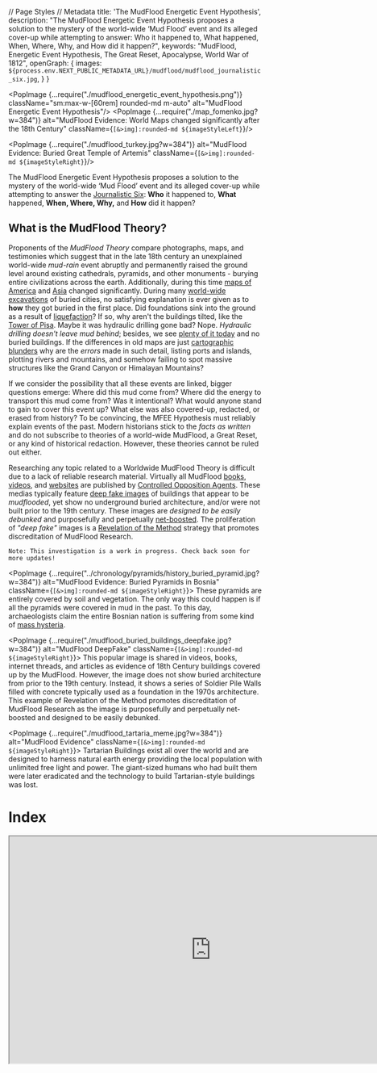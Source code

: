 // Page Styles
// Metadata
  title: 'The MudFlood Energetic Event Hypothesis',
  description: "The MudFlood Energetic Event Hypothesis proposes a solution to the mystery of the world-wide ‘Mud Flood’ event and its alleged cover-up while attempting to answer: Who it happened to, What happened, When, Where, Why, and How did it happen?",
  keywords: "MudFlood, Energetic Event Hypothesis, The Great Reset, Apocalypse, World War of 1812",
  openGraph: {
    images: `${process.env.NEXT_PUBLIC_METADATA_URL}/mudflood/mudflood_journalistic_six.jpg`,
  }
}


<PopImage {...require("./mudflood_energetic_event_hypothesis.png")}
          className="sm:max-w-[60rem] rounded-md m-auto"
          alt="MudFlood Energetic Event Hypothesis"/>
<PopImage {...require("./map_fomenko.jpg?w=384")}
          alt="MudFlood Evidence: World Maps changed significantly after the 18th Century"
          className={`[&>img]:rounded-md ${imageStyleLeft}`}/>

<PopImage {...require("./mudflood_turkey.jpg?w=384")}
          alt="MudFlood Evidence: Buried Great Temple of Artemis"
          className={`[&>img]:rounded-md ${imageStyleRight}`}/>

The MudFlood Energetic Event Hypothesis proposes a solution to the mystery of the world-wide ‘Mud Flood’ event and its
alleged cover-up while attempting to answer
the [Journalistic Six](https://www.sessionlab.com/methods/the-journalistic-six):
**Who** it happened to, **What** happened, **When, Where, Why,** and **How** did it happen?

## What is the MudFlood Theory?

Proponents of the *MudFlood Theory* compare photographs, maps, and testimonies which suggest that in the late 18th
century an unexplained world-wide *mud-rain* event abruptly and permanently raised the ground level around existing
cathedrals, pyramids, and other monuments - burying entire civilizations across the earth. Additionally, during this
time [maps of America](https://www.amazon.com/Issues-Maps-18th-century-History/dp/1549802968)
and [Asia](https://en.wikipedia.org/wiki/Tartary) changed significantly. During
many [world-wide excavations](https://www.sciencefocus.com/planet-earth/why-do-we-have-to-dig-so-deep-to-uncover-ancient-ruins/)
of buried cities, no satisfying explanation is ever given as to **how** they got buried in the first place.
Did foundations sink into the ground as a result of [liquefaction](https://www.scienceworld.ca/resource/liquefaction/)?
If
so, why aren't the buildings tilted, like the
[Tower of Pisa](https://www.history.com/news/why-does-the-leaning-tower-of-pisa-lean).
Maybe it was hydraulic drilling gone bad? Nope. *Hydraulic drilling doesn't leave mud behind*;
besides, we see [plenty of it today](https://www.cbsnews.com/news/colorado-floods-spur-fracking-concerns/)
and no buried buildings. If the differences in old maps are
just [cartographic blunders](https://www.swanngalleries.com/news/maps-and-atlases/2015/05/a-famous-cartographic-blunder-the-island-of-california/)
why are the *errors* made in such detail, listing ports and islands, plotting rivers and mountains, and somehow failing
to spot massive structures like the Grand Canyon or Himalayan Mountains?

If we consider the possibility that all these events are linked, bigger questions emerge:
Where did this mud come from? Where did the energy to transport this mud come from? Was it
intentional? What would anyone stand to gain to cover this event up? What else was also covered-up, redacted, or erased
from history? To be convincing, the MFEE Hypothesis must reliably explain events of the past. Modern historians stick to
the *facts as written* and do not subscribe to theories of a world-wide MudFlood, a Great Reset, or any kind of
historical redaction. However, these theories cannot be ruled out either.

Researching any topic related to a Worldwide MudFlood Theory is difficult due to a lack of reliable research material.
Virtually all MudFlood
[books](https://www.amazon.com/gp/product/B07RV48YMN/ref=ppx_yo_dt_b_search_asin_title?ie=UTF8&psc=1),
[videos](https://www.youtube.com/watch?v=1dYfT2ccNNQ),
and [websites](https://stolenhistory.net/threads/mud-flood-dirt-rain-and-the-story-of-the-buried-buildings.25/)
are published by [Controlled Opposition Agents](https://www.quora.com/What-is-a-controlled-opposition).
These medias typically feature [deep fake images](https://en.wikipedia.org/wiki/Deepfake) of buildings that appear to be
*mudflooded*, yet show no underground buried architecture, and/or were not built prior to the 19th century.
These images are *designed to be easily debunked* and purposefully and
perpetually [net-boosted](https://www.meetcortex.com/blog/instagram-changes-algorithm-for-2018). The proliferation of
*"deep fake"* images is a [Revelation of the Method](https://www.counterpunch.org/2022/04/29/revelation-of-the-method/)
strategy that promotes discreditation of MudFlood Research.

```
Note: This investigation is a work in progress. Check back soon for more updates!
```

<PopImage {...require("../chronology/pyramids/history_buried_pyramid.jpg?w=384")}
          alt="MudFlood Evidence: Buried Pyramids in Bosnia"
          className={`[&>img]:rounded-md ${imageStyleRight}`}>
  These pyramids are entirely covered by soil and vegetation. The only way this could happen is if all the pyramids
  were
  covered in mud in the past. To this day, archaeologists claim the entire Bosnian nation is suffering from some kind
  of [mass hysteria](https://en.wikipedia.org/wiki/Bosnian_pyramid_claims).
</PopImage>

<PopImage {...require("./mudflood_buried_buildings_deepfake.jpg?w=384")}
          alt="MudFlood DeepFake"
          className={`[&>img]:rounded-md ${imageStyleRight}`}>
  This popular image is shared in videos, books, internet threads, and articles as evidence of 18th Century buildings
  covered up by the MudFlood.
  However, the image does not show buried architecture from prior to the 19th century. Instead, it shows a series of
  Soldier Pile Walls filled with concrete typically used as a foundation in the 1970s architecture.
  This example of Revelation of the Method promotes discreditation of MudFlood Research as the image
  is purposefully and perpetually net-boosted and designed to be easily debunked.
</PopImage>

<PopImage {...require("./mudflood_tartaria_meme.jpg?w=384")}
          alt="MudFlood Evidence"
          className={`[&>img]:rounded-md ${imageStyleRight}`}>
  Tartarian Buildings exist all over the world and are designed to harness natural earth energy
  providing the local population with unlimited free light and power.
  The giant-sized humans who had built them were later eradicated and the technology to build Tartarian-style
  buildings
  was lost.
</PopImage>

<h1 className="no-index">Index</h1>
<DynamicIndex></DynamicIndex>

<iframe width="800" height="450" src="https://www.youtube.com/embed/1dYfT2ccNNQ"
        title="Exploring the MudFlood -- Autodidactic"
        allow="accelerometer; autoplay; clipboard-write; encrypted-media; gyroscope; picture-in-picture; web-share"
        allowFullScreen
        className="m-auto max-w-full clear-both"/>

## Updates to the MFEE Hypothesis

After a re-reading of Fomenko's New Chronology, I have started revising the MFEE Hypothesis with the following updates:

The MudFlood Energetic Event was triggered as a result of the need to defeat the
[Pugachev Rebellion](https://en.wikipedia.org/wiki/Yemelyan_Pugachev) in 1774 (and not Napoleon).
Therefore, the MudFlood event began in the 18th century, not the 19th. The primary trigger
for the Rebellion itself was the attempts by the Romanov-controlled state to disenfranchise Cossacks, serfs,
and tribal communities via heavy taxation, forced labor, and restrictions on their way of life.
In reality, this may have been the final war between the 'Royal' Christian giants who descended directly from Christ
and the smaller humans representing 'Apostolic' Christianity (ruled by the Romanov dynasty).

## Hypothesis

<PopImage {...require("./blood_rain2.jpg?w=384")} alt="MudFlood Evidence: Bloodrain Paintings"
          className={`[&>img]:rounded-md ${imageStyleLeft}`}/>

The collection of memories known as the “MudFlood” may have come from a series of catastrophic events that occurred
after the Pugachev Rebellion of 1774 when strategic positions on the Earth were targeted by
large-scale [Directed Energy Weapons](https://en.wikipedia.org/wiki/Laser_weapon)
built by humans inhabiting the planet Mars. This assault
targeted [Pugachev's Army](https://blogs.bu.edu/guidedhistory/files/2012/09/Pugachevs-Rebellion.pdf)
as well as remaining locations still loyal to the memory of the [Rus-Tartarian Empire](https://chronologia.org/en/how_it_was/08.html).
This attack resulted in a significant genocide of life on Earth
and allowed the humans on Mars to identify 'chosen people' who they would 'deliver' to various 'promised lands'
essentially repopulating Earth cities, redacting all Earth history, religion, science, and language, and impose a
system of control on the survivors that lasts to this day.

By discerning the complete scope of possibilities of a [redacted](https://en.wikipedia.org/wiki/Phantom_time_hypothesis)
human historical record - by identifying biases inscribed by those who would benefit from bias, then a singular,
eclectic world history should emerge, *linking events by causality*, telling us where we all came from and how things
may have led up to the disturbing MudFlood Event.

<PopImage {...require("./mudflood_buried_buildings7.jpg?w=384")} alt="MudFlood Evidence: Buried City Architecture"
          className={`[&>img]:rounded-md ${imageStyleRight}`}/>

## Dependent Proofs & Concepts

A typical [Conspiracy Theory](https://en.wikipedia.org/wiki/Conspiracy_theory), *a.k.a. A Canceling Hypothesis*, will
posit the _lack_ of proof supporting a theory as a conspiracy in itself. The MudFlood Energetic Event Hypothesis is not
a Conspiracy Theory, as it relies on well known and verifiable proofs, even if such evidence is considered “debunked” by
the *popular* science establishment who remains unwilling or unable to investigate these topics deductively to this day.

We start off this investigation with a simple Question: Why would somebody purposefully redact history? The answer is:
**The ability to redact the past gives people in the present control of the future.** Those who deprive us of the
lessons of our past, can force us to repeat our mistakes - War, Famine, and Genocide - benefiting from a predictable
outcome that leaves them in charge when the dust settles.

Deductive logic demands the consideration of all possibilities, and _any_ phenomena may have multiple possible
explanations. For example, a dendritic path carved by water can appear identical to one cut instantly by electricity in
the lab. A petrification of a tree or animal that appears to have occurred over millions or billions of years can also
be [reproduced instantaneously in a lab](https://www.electricuniverse.info/electrical-scarring/) by a focused high
amplitude electric discharge. Citing
the [consensus explanation](https://en.wikipedia.org/wiki/Scientific_consensus#Politicization_of_science) does not
“debunk” the alternate one.

Here are a list of **verifiable concepts** this hypothesis relies on:

### The Phantom Time Hypothesis

<PopImage {...require("./../chronology/fomenko_new_chronology.jpg?w=384")} alt="Phantom Time Hypothesis" width={450}
          height={300}
          className={`[&>img]:rounded-md ${imageStyleLeft}`}/>

by Heribert Illig was published in 1991 and asserted that the Anno Domini dating system was fabricated by Jesuits
retroactively adding in a ‘phantom’ millennium of a thousand years to the timeline starting in the special year of
*AD1053*. Numerous authors such as Immanuel Velikovsky and [Anatoly Fomenko](https://chronologia.org/en) have
academically challenged the chronology of Scaligarian history. Both Catholics like St Jerome and Protestants like Joseph
Scaliger are accused of opportunistically reappropriating actual African, Asian, and American history into a false
European history sometime within the last 500 years.

[Read Fomenko's *New Chronology*](https://chronologia.org/en/how_it_was/index.html)

The Rus-Horde Tartarian empire headquartered in the Kremlin, instead became the _Roman_ empire in Rome, Italy. The New
Testament was heavily redacted and translated from Cyrillic to Latin. In the 19th century, mass publication of holy
texts forced the Latin alphabet into indigenous languages worldwide. Eventually _Romance_ historians made the case that
Latin was the root of all language. The redaction of indigenous culture, science, history, medicine, and art into Latin
was remembered as The Renaissance. The memories world cataclysms became superstitious myths and religious prophecies.
The planet gods were forgotten, replaced by a new media-driven focus on Humanism, or as it’s known today, Communism.

But our shared human history is so spectacular that it’s not easy to invent a fake history to match. As the saying
goes _“You can’t make this stuff up”_. The 1995 movie The Usual Suspects demonstrates this concept - when covering up a
crime, the criminal will change the date of the events, the locations, even the names of the characters leaving the
causality of events intact. The worst crimes of history were pushed into deep antiquity or blamed on something else -
like a natural occurrence, or _terrorism_.

<PopImage {...require("./../cosmology/electric_universe/electric_universe.jpg?w=384")} alt="Electric Universe Theory"
          className={`[&>img]:rounded-md ${imageStyleRight}`}/>

### The Electric Universe Theory

suggests that plasma physics played a central role in the creation of our solar system (and all solar systems!),
illustrated by primordial electric-scarring seen across the surface of our Moon and Mars. The same types of
negative [electric-scarring]( https://www.youtube.com/watch?v=tRV1e5_tB6Y) also appears in a few locations on Earth,
like the Grand Canyon in Arizona, and may have been rendered not so long ago -
during the 18th century MudFlood Energetic Event.
The Electric Universe Theory also provides a scientific foundation for the Hollow Earth, the Young Earth, as well as the
Expanding Earth Models and effectively retires Meteor Impact/Crater Theories like the Alvarez hypothesis, Ancient
Dinosaur Fossils, and Uniformitarian Theory at large. Nevertheless, our children are still exposed to one-sided
scientific propaganda depicting a dead, chaotic, and meaningless universe - where virtually nothing is possible.

EU Theory is also the founding explanation for [Saturnian Cosmology](https://www.plasmacosmology.net/myth.html),
an alternative to those of Uniformitarian (NASA) and Creationist models of the Universe. In Saturnian Cosmology
the planets in our solar system were the Gods of old polytheistic religions. They loomed closely in the Earth’s sky,
clashed with each other, and wrought devastating cataclysms in primordial times resulting in the _encrypted_ mythical
narrative we know today.

[More about Electric Universe Theory](/cosmology/electric_universe)

### Human Activity on Mars

<PopImage {...require("./../mars/mars_life.jpg?w=384")} alt="Life on Mars"
          className={`[&>img]:rounded-md ${imageStyleLeft}`}/>

Martians have been described for centuries by religious authors such as Jesuit Athanasius Kircher who testified to
having visited each planet (even [inside the Sun!](https://www.youtube.com/watch?v=8RbXIMZmVv8)),
and [Creationist Emanuel Swedenborg](https://books.google.com/books?id=0wxOAQAAMAAJ&printsec=frontcover&source=gbs_ge_summary_r&cad=0#v=onepage&q&f=false)
inventor of [Uniformitarianism](https://www.britannica.com/science/uniformitarianism) (a century before
Hutton) and Nebular Accretion Theory in 1734 both still taught as fact in _secular_ schools today. The famous book
Gulliver's Travels by Jonathan Swift, categorized as fiction, described details of
the [Martian moons](https://www.daviddarling.info/encyclopedia/S/Swift.html) in 1727 a hundred
and fifty years before they were first discovered by Asaph Hall in 1877. Intelligent activity has been observed in
detail by early astronomers like Sir William Herschel who believed all our planets (including our Sun) were inhabited,
Giovanni Schiaparelli who saw man-made water channels on Mars, and of course Percival Lowell who in 1895 mapped out the
channels using a precision observatory he built in Flagstaff. At that same time, John Jacob Astor IV, 16 years before he
faked his own death on the Titanic, published testimony where he visited each planet, and yet again, traveled inside our
Sun.

<PopImage {...require("./../mars/mars_life2.jpg?w=384")} alt="Life on Mars"
          className={`[&>img]:rounded-md ${imageStyleRight}`}/>

If these narratives are considered redacted from their original versions and posited as fiction, the possibility emerges
of planet Mars as home to a break-away human civilization which has influenced Earthly affairs during the entirety of
our shared history. Earth and Mars share thousands of years of recorded history, and during that time it is unlikely
that our inner-solar system affairs were exploited by any visiting lifeforms from other solar systems. The Saturnian
Golden Age was described as a time of high technology and advanced primordial life, so _any visiting aliens_ wouldn’t
have stood out back then.

<PopImage {...require("./../mars/predictive_programming_marvin.jpg?w=384")} alt="Predictive Programming: Mars Media"
          className={`[&>img]:rounded-md ${imageStyleLeft}`}/>


Even today, Martians may look considerably different from you and me, - maybe cold-blooded, having green, scaly, or even
mutated skin - but they are still _humans_, our brothers and sisters. Their different appearances from us on Earth are a
result of having survived the colder, harsher conditions within Mars and on its surface throughout antiquity. An
overabundance of ores like iron, platinum, titanium, palladium, and chromium gave the Martians an early technological
start. However, their lack of agrarian and prolific resources drove them to seek subjugation of humans on Earth in order
to extract those resources. This subjugation was achieved through the suppression and controlled release of religion and
technology throughout history. Advanced communication, Free Energy, antigravity, and advanced weaponry were invented on
Mars centuries before they appeared on Earth.

[More about life on Mars](/mars)

### World Map Changes between 18th to 19th Centuries

The 1774 Tartarian Rebellion was cataclysmic and devastating (Fomenko uses the word 'wreckage') because Pugachev
could not be defeated without destroying all of remaining strongholds loyal to the memory of the Russian Horde as well.
All the Hordian cities of Siberia, Africa, Zealandia, the Middle East, and the Americas were targeted, melted down, and ultimately buried. To locate where these cities used to be, one needs only to pull up a map of 'Gold mines around the world'.

Before the rebellion, the Siberian Tartarian Kingdom still stood, along with now-mythical locations
(Israel, Mecca, Shangri-La, etc.).
During the rebellion, Siberia became the wasteland we know today, with all cities melted or buried, and only
the Romanov-controlled Moscow remained of the once great Empire.


<PopImage {...require("./map_california_island.jpg?w=384")}
          alt="MudFlood Evidence: California as an Island, and No Grand Canyon!"
          className={`[&>img]:rounded-md ${imageStyleLeft}`}/>

There are quite a few world maps dated before the 19th century which differ significantly from later maps.
For example, in North America the state of California appeared as an island larger than the United Kingdom.
There is no sign of the Grand Canyon, or the 1400-mile Colorado River. In old maps of Hindustan,
the tributaries of the Ganges are significantly different, and there is no sign of the
1500-mile Himalayan Mountain range. Russia released maps from their historical archives of a vast Tartarian empire
in Siberia in 2014, in response to a coup in Ukraine. In maps of Tartaria, again
there’s no Himalayan mountains, Tibetan Plateau, or Great Wall of China. The land was inhabited, decorated with a
majestic balance of water, trees, and natural boundaries - nothing like the uninhabitable wasteland we know today as
Siberia.

#### Holy-wood

If negative lightning scarring caused the creation of the Grand Canyon, it follows that the same negative energy would
behave differently around an island like California than it would in a plane like the mid-west. It is possible that the
during the MFEE the island of California became fused to the mainland of America. If this is what happened, then we
can also guess at the inspiration for the name 'Hollywood'. It might just be that the famous Red Wood forest was the
only forest of its kind (large trees) to survive the MFEE while all other forests were wiped out and in many cases
petrified. The island had redirected the secondary energy around it's bulk and back out into space, protecting the
'holy' forest.

### Giants Roamed the Earth

<PopImage {...require("./../genocide/giants_faeries/giants_news.jpg?w=384")} alt="Giants roamed the earth"
          className={`[&>img]:rounded-md ${imageStyleRight}`}/>

In America, Europe, Africa, and Asia, the expurgation of our large-scale human brethren is today known as the
Smithsonian Cover Up. How did the giants die? Why did the giants die?
The [giant mounds](http://www.wisconsinmounds.com/DestroyedMounds.html) found all over America may not be
burial mounds as commonly thought, but instead may be the result of the MudFlood Energetic Event. During this event, the
giants were wiped out by catastrophic electric discharges from the ground and atmosphere. The giants were too large and
there was nowhere to hide. As they were struck down, their bones became instantaneously fossilized, and then buried
forming the 'burial' mounds as well as 'dinosaur' fossil sites.
Often fossil were found in "graveyards" or mass mortality sites where a large number of petrified bones have been found,
often clustered together, suggesting a catastrophic event that wiped out many individuals at once.
Petrification by electricity has been demonstrated in a laboratory by the Safire project. Dinosaur fossils
therefore may not be millions of years old, but misidentified giant fossils created recently in the MudFlood Apocalypse.

<PopImage {...require("./../genocide/giants_faeries/genocide_giants9.jpg?w=384")} alt="Genocide of the Giants"
          className={`[&>img]:rounded-md ${imageStyleLeft}`}/>

To the Deep State, giants of Earth represented one of the few remaining unconquered races, and an existential threat.
Therefore, the wiping out of the giants was not an accident. The Smithsonian project began in 1846, systematically
destroying burial mounds across America, eliminating the evidence of the last civilization. What giant bones could not
be covered up were recategorized by the Natural History Museum as ancient *dinosaur* fossils. As a result of this cover
up, Historians have concluded that native Americans were of average human height and live in tents and caves on Stone
Age technology. They further insist that the many incredible Tartarian structures were built not by Americans but by
Europeans in the early 19th century, who then abruptly lost the technology to build these structures entirely. A more
convincing explanation is that picturesque Tartarian structures were all built by giant humans.
Why else would so many of them have giant entrance doors?

[Read about the Smithsonian Cover-up](https://www.elliottbaybook.com/book/9781591431718)


#### The 'Red-Skin' Native American Survivors of the MudFlood

The only direct survivors of the Mudflood that stuck around afterward were the 'Red-Skin' Native Americans.
These were the direct relatives of the Lamanites (human giants) who were killed in the MFEE. The heat of the event
turned their skin red. Shortly after, they were hunted to near extinction. Those who capitulated were relocated to asia
across the Bering Strait (Trail of tears). After the relocation, the Bering Strait was destroyed by the same
cannon(s) that destroyed Siberia and America.

### The Deep State

<PopImage {...require("./../chronology/redacted.jpg?w=384")} alt="History was Redacted"
          className={`[&>img]:rounded-md ${imageStyleRight}`}/>

*Whom then are the beneficiaries of global conspiracy?*
Often in
a [controlled-opposition](https://markcrispinmiller.com/2020/12/what-is-controlled-opposition-read-this-then-look-around/)
environment, you'll find amateur conspiracy theorists railing against a particular race, religion, or creed.
You'll see conspirator accusations thrown at 'The British', 'The Jews', non-human ETs, dimensional demons, or even 'The
Devil' himself. It's important to understand the **Deep State** is loyal to no race, religion, or creed, but rather only
to their *family*.

<PopImage {...require("./../chronology/saturn/cosmic_mountain.jpg?w=384")} alt="Saturnian Cosmology: Cosmic Mountain"
          className={`[&>img]:rounded-md ${imageStyleLeft}`}/>

Atlantis represents the first human empire still remembered today. In Saturnian Cosmology, it was located on the highest
place in the collinear configuration where one could set foot - the North Pole of Planet Mars. Atlantis was the center
of all knowledge in its time. When the collinear configuration (also known as the Tower of Babel) came apart, the Golden
Age ended violently. A new dark age of cataclysm would begin lasting thousands of years. The Atlanteans took the fall
hard, and in their desperation to maintain their proto-empire they hid knowledge and technology from the species,
burying themselves into the highest levels of human bureaucracy, and establishing a totalitarian world order we today
call the Deep State.

In time, the Deep State re-established its empire on Earth by convincing the survivors of the Dark Age that the
[Saturnian](https://www.plasmacosmology.net/myth.html) creator of Earth was unhappy and was actively punishing its
creation. The priests ordered metal idols crafted of each of the Planet Gods. They had the idols placed inside pyramids
built across the equatorial regions of the globe, and using quantum telepathy, made these idols speak back to the
people. What the slaves didn't know was that the idols were not actually deities or planets speaking to them, but humans
inside other Pyramids on Earth and on Mars. Using this ploy, they indoctrinated more servants into Monotheism,
luring them with the promise of food, safety, and civilization.

[More: "Remembering the End of the World"](https://www.youtube.com/watch?v=t3SlCNDrSPQ)

#### The Pyramidal Empire

<PopImage {...require("./../chronology/pyramids/pyramids_around_the_world.jpg?w=640")} alt="Atlantis"
          className="sm:max-w-[60rem] rounded-md m-auto"/>
<PopImage {...require("./../chronology/saturn/cathoderal.jpg?w=384")} alt="Saturnian Cosmology: Cathoderal"
          className={`[&>img]:rounded-md ${imageStyleLeft}`}/>

This Pyramidal Empire was remembered as Ancient First Rome in the Nile Valley and in the Old Testament as the Egyptian,
Babylonian and Persian Empires. It existed for over a thousand years and eventually fell apart when a change in Earth’s
orbit shifted the equatorial climate of the region, creating the first deserts, eliminating the function of the Pyramids
and rendering them uninhabitable.

As a result, the upper class elite fled to central Europe, taking their slave religion with them, and established a
“Second Rome” in Istanbul, Turkey. Many black Egyptian slaves stayed behind to preserve the structures of the dissolved
Pyramidal Empire and maintain the Egyptian religion honoring the death of mythical creator god
Osiris.

[More: The Second Rome or the Romaic Tsar-Grad Empire](https://chronologia.org/en/how_it_was/02.html)

<PopImage {...require("./../mars/wotw/wotw_redaction_humans.jpg?w=384")} alt="Redacted Media: The War of the Worlds"
          className={`[&>img]:rounded-md ${imageStyleRight}`}/>

#### Breakaway Civilization on Mars playing God on Earth

At the same time, humans who inhabit Mars became a break-away civilization, unable to travel to or communicate with the
Earth, and cut off from Earth resources. Becoming even more desperate, the Martians reinvented Atlantean technology to
survive and eventually drew plans to reestablish their empire on Earth. The invisible influence of the Deep State on
Mars and elsewhere would become mistaken as the will of a fictional invisible creator of the universe going by the name
Yahwey, ELOHIM “Creator, Mighty and Strong”, EL SHADDAI “God Almighty,”, ADONAI “My Lord”, or simply Ha-Shem (“The
Name”). This allowed the Deep State to communicate the will of God through cathedrals, telepaths, prophecy, visions, and
even special artifacts. Using its simulated God, the Deep State ordered humanity to commit endless religious warfare
against itself, dividing civilizations, and always benefiting from the conquest.

<PopImage {...require("./../conspiracy/vatican_suppressed_documents.jpg?w=384")} alt="Life on Mars"
          className={`[&>img]:rounded-md ${imageStyleLeft}`}/>

According to Fomenko’s New Chronology, the starting date for modern civilization, Year Zero, was shifted forward in time
to the special year of 1053 AD by the Roman Catholic Church. Originally, Year Zero marked the end of Earth’s formation
events and the beginning of modern civilization, stable calendars, travel, and communication. Today, the same Catholic
Church hoards these ancient artifacts of our shared history in
a [53-mile tunnel](https://www.history.com/news/step-into-the-vaticans-secret-archives) underneath Vatican City. Many
ancient sites are still buried from the MudFlood. Only in the last 30 years have enough new artifacts been found and
made available to the public allowing us to complete the story that was hidden.

#### Canonization of the Holy Texts

With the final destruction of all the physical locations of existing world religions, each religion was 'canonized'
into the final form we know today. The latin word 'Canon' means both 'authority' and a large gun.
This likely means that the authority to canonize the books of the Bible was achieved by the firing of cannons in battle.

### No Supernatural Influence

<PopImage {...require("./../controlled_opposition/flat_earth/flat_earth_controlled_opposition2.jpg?w=384")}
          alt="Controlled Opposition: Flat Earth"
          className={`[&>img]:rounded-md ${imageStyleRight}`}/>

We should only subscribe to scientific concepts that can be demonstrated *logically*, in a laboratory, or otherwise.
Real science is reproducible, reliable, and verifiable. For example, Saturnian Cosmology relies on the theoretical
foundation of the Electric Universe to correlate religious myths with interplanetary cataclysms seen in proximity
to the Earth by humanity. Mythical archetypes like the Thunderbolt of the Gods were then reproduced by the SAFIRE
project [in a laboratory](https://safireproject.com/project/genesis.html).

The word **God** comes from the word *good*, and **Devil** comes from the word *evil* - defined as the opposite of
anything good. Both good and evil are observed in nature and need no further influence. This hypothesis proposes that
the invisible ‘supreme being’ known as God is actually a human construct invented by the Deep State in ancient times,
and it benefited that same Deep State to keep up the divine charade this whole time. We are ruling out the influence of
invisible Gods, devils, bug-like / or otherwise repulsive-looking aliens, a Galactic Federation, Simulation Theory,
5th Dimension, Mandela effect, magic, prophecy, and time-travel.

[Flat Earth: Controlled Opposition or Psyop](https://flatearth.ws/controlled-opposition)

### Predictive Programming

<PopImage {...require("./../mars/predictive_programming_marvin.jpg?w=384")}
          alt="Predictive Programming in TV, Movies, Books, and Video Games"
          className={`[&>img]:rounded-md ${imageStyleLeft}`}/>
<PopImage {...require("./../conspiracy/revelation_of_method.jpg?w=384")}
          alt="Predictive Programming: Revelation of the Method"
          className={`[&>img]:rounded-md ${imageStyleRight}`}/>

The MFEE Hypothesis relies on the concept of *Predictive Programming* as a primer for navigating truth in the age of
disinformation. This theory (sometimes
called [Revelation of Method](https://exsplanet.blogspot.com/2009/12/revelation-of-method-predictive.html)) suggests
that Deep State agents deliberately leave hints of future events in popular fiction such as books, tv, movies, video
games, and news outlets. This is accomplished by the centralization of media, illustrated by Hollywood’s domination of
the world movie industry, and by categorizing something real as fiction, or something that isn’t real, as fact. The goal
of this method is to align public opinion with long term plans of the Deep State. Would-be dissenters of these plans
then tend to identify themselves early, allowing time for their opinions to be studied and an _official_
counter-narrative cultivated. This eventually leads to the public fighting each other and failing to find the real
culprit of their woes. [Michael A. Hoffman II](https://en.wikipedia.org/wiki/Michael_A._Hoffman_II) states:

> "The purpose behind the 'Revelation of the Method' is the implied consent of the populace. If no resistance is raised
> when they reveal the truth, the cryptocracy is free to continue to follow the satanic precept. 'DO WHAT THOU WILT IS
> THE WHOLE OF THE LAW.' In other words, when the cryptocracy reveals their evil manipulations and the MAJORITY of the
> people don't care, its checkmate."

### Causality

In journalism, students are taught to
answer [six key questions](https://www.sessionlab.com/methods/the-journalistic-six)
to allow the reader to approach a topic from various angles. Who, What, Where, When, How, and Why. Instead of
systematically dismissing mountains of testimony from our ancestors, as historians tend to do, lets **consider it** and
allow the hi-story to tell itself. We owe it to our *ancestors and our descendents both* to find the answers to these
questions.

<PopImage {...require("./mudflood_journalistic_six.jpg?w=640")}
          alt="MudFlood Energy Event Journalistic Six: Who What Where When How, and Why?"
          className="sm:max-w-[60rem] rounded-md m-auto"/>

## What is the MFEE?

<PopImage {...require("./mudflood_buried_buildings.jpg?w=384")} alt="MudFlood Evidence: Buried & Shifted Statues"
          className={`[&>img]:rounded-md ${imageStyleLeft}`}/>

The *MudFlood Energetic Event Hypothesis* proposes that the unexplained MudFlood memories collected from around the
world starting in the early 19th century were caused by a single energetic calamity. This planet-scale energy coursed
across
the Earth’s surface, tearing it up and tossing matter miles into the air resulting in the destruction and re-shaping of
land masses and the covering up of cities across the planet with mud. Entire mountain ranges were pulled out of the
ground in dendritic patterns by positive electric discharge while negative discharge tore canyons out of the earth -
identical to the lightning scarring seen across the surface of Mars.

<PopImage {...require("./mudflood_burried_statues.jpg?w=384")} alt="MudFlood Evidence: Buried & Shifted Statues"
          className={`[&>img]:rounded-md ${imageStyleRight}`}/>

The emptied buildings of the “reset areas”, recently cleared of life, were then repopulated by orphan trains forming the
first cargo cults. Train tracks were promptly built across America, Europe, and Asia supplying humans and cargo.
Similarly, the first insane asylums were constructed across the world - everywhere the tracks led - with the purpose of
containing the memory of the Great Reset. Excavations of this buried world continued throughout the 19th and 20th
centuries, but instead of revealing the discoveries - they were surreptitiously kept secret, redacted, and even
out-right lied about. Of all the popular conspiracy theories that exist around the internet, the Mud Flood Energetic
Event stands out, opening eyes and blowing minds, and yet no hypothesis has been presented to explain _how_ it happened.

Deductively, such an event would have required a substantial release of energy to move trillions of tons of debris many
thousands of miles. We have to look for the source, because without the energy - there’s no MudFlood. For example, St.
Helens in 1980 erupted releasing 24 megatons of thermal energy resulting in 3 million cubic meters of volcanic mudflows
known as “lahars” being transported over 27 km. So,

## How did the MFEE Happen?

<PopImage {...require("./predictive_programming_simpsons_space_laser.jpg?w=384")}
          alt="Predictive Programming: Interplanetary Space Laser in The Simpsons"
          className={`[&>img]:rounded-md ${imageStyleRight}`}/>

The Mud Flood Energetic Event was caused by an interplanetary assault upon the Earth by humans who inhabit the planet
Mars. The method used to achieve this event was the construction of large-scale Directed Energy Weapons (DEW) on Mars
fired at Earth during opposition (a planetary alignment). These precision instruments of war devastating sovereign
kingdoms and airships, wiping out entire continents and islands. Locations that were not pre-selected for destruction
instead experienced heavy MudRains composed of the debris from the targeted regions.

As the DEWs heated the Earth’s surface, the energy built up within the Hollow Earth and eventually expelled back
through the surface as a *secondary* negative discharge. This second discharge flowed out of the earth at points of
the least resistance creating the volcanic regions known as the Ring of Fire,
arcing across America and Asia carving out canyons and melting rock.
This secondary discharge may have been unintentional as it added
a significant volume of material to the MudFlood Event that covered Eastern America and Western Europe.
It also left behind clues too big to be covered up.

### Trigger: Annihilation of the Giant Humans

The MudFlood Energetic Event was triggered as a result of the need to defeat the
[Pugachev Rebellion](https://en.wikipedia.org/wiki/Yemelyan_Pugachev) in 1774.
The cause for the Rebellion itself was the attempts by the Romanov-controlled state to
disenfranchise Cossacks, serfs,
and tribal communities.

Pugachev was a giant human, as were much of his army.
He was also Peter the 3rd - Descendant of Christ and actual heir to the Russian throne.
He was not an imposter as the Romanov historians say.
For this reason, he was leading a rebellion of both giants and smaller-sized humans
against the authority of the Romanovs who had seized control of the empire during the bloody Oprichnina.
He was, as the giants always were, the biggest threat to the Church and it's doctrine.
This was the 3rd major war between humans and giants.
The first was the Crusade of the early 12th century (See [chronology](/chronology)).
The 2nd was the battle of Kulikovo (1380) where the giants of the Horde succumbed to the 'Marathon' cannon technology
of the smaller humans. In this battle, 'Royal' christianity was defeated by Apostolic Christianity that we know today
(Canonization). However, in Pugachev's time, giants had their own cannons and were masters of 'guerrilla' warfare.
His rebellion was seen as a threat to all the military religious orders of the world, who were just as likely to
join Pugachev as to fight against him.

This rebellion forced the Deep State’s hand, requiring a correction of the most extreme nature -
a cataclysmic reset of life on Earth.
The Deep State chose not to reveal itself or its technology in this event, knowing the survivors would defer to
the church’s conclusion - that the defeat of Pugachev was a divine intervention by an angry creator god.
Giants were already hunted and eliminated throughout Europe by the Church, thus this one event
eliminated the *remaining* human giants of the world in a single blow.
If any survived, they got the message and left our plane permanently to reside in unknown regions (i.e. Hollow Earth).

<PopImage {...require("./../chronology/tartaria/tartarian_structures.jpg?w=384")} alt="MudFlood Evidence: Tartaria"
          className={`[&>img]:rounded-md ${imageStyleLeft}`}/>

## Where was the MFEE?

The primary target for this event was the splintered Rus-Horde Empire which the West referred to as the
Great Tartary. The primary goal of this maximal damage campaign was to eliminate all temporal resistance to the Deep
State’s plans and prevent a human empire from ever reorganizing on Earth again. The secondary goal
of the Deep State was to preserve the churches and mosques of the Rus-Horde Empire,
stealing its history, redacting its indigenous Hoardian languages into
Latin Root, splintering its religious icons, and rebranding itself as the “Holy” Roman Empire.

<PopImage {...require("./secondary_negative_discharge.jpg?w=384")}
          alt="MudFlood Evidence: Secondary Negative Discharge"
          className={`[&>img]:rounded-md ${imageStyleRight}`}/>

The Rus-Horde Empire broke up in 1775 as a result of the defeat of Siberian war chief Pugachev by Russian General
Alexander Suvorov in the Cossack Rebellion. Up until that point, Tartarian vassal states spanned every continent. Now
these states would fall under the influence of the new Latin Empire. Those who resisted the church edict were eliminated
and their descendants enslaved. The mythical Kingdoms of the Pacific Islands were systematically annihilated -
electrically machined into lifeless atolls. Fortresses as far north as Scotland were annihilated leaving behind melted
ruins. The giants of western America and eastern Eurasia were eradicated leaving behind hundreds of thousands of
[burial mounds](http://www.wisconsinmounds.com/DestroyedMounds.html). Land masses like Zelandia, Lemuria, and the Bering
Land Bridge were procedurally carved out using a negative
discharge leaving submerged continents. Mesas, never before seen on Earth, formed across Western America, North Africa,
and the Middle East. Mountains melted in Australia. Alchemic electrical scarring left painted rainbow canyons in China
and Tibet. Many Tartarian cathedrals like in St Petersburg and Salt Lake City harnessed the electric onslaught and
survived.

<PopImage {...require("./grand_canyon_criscross_lightning_scar.jpg?w=384")}
          alt="MudFlood Evidence: Grand Canyon CrisCross Scarring"
          className={`[&>img]:rounded-md ${imageStyleLeft}`}/>

The American west coasts were hit by an uncontrollable secondary negative electric discharge that arced across the
continent leaving behind a snaking electric scar over a thousand miles long - forming the Colorado River. In the dry
desert region the discharge became so large in amplitude that it tore into the Earth creating the Grand Canyon and the
Great Basin. Such dendritic scarring and incredible red rock formations like this are found nowhere else on Earth; yet
are seen across the surface of Mars - a planet which experienced intense negative electric discharge in the distant
past. Andrew Hall describes how electric discharges sculpted the american SouthWest:


> “... the land was zapped, carved and seared by electrical storms that could have happened last year, so fresh looked
> the marks of evidence.”_

<figure className={`${imageStyleRight} sm:max-w-md`}>
  <video title="MudFlood Evidence: Secondary Negative Discharge"
         poster="https://paradigm-threat.s3.amazonaws.com/video/thumb/Andrew+Hall+Recent+Scarring.png"
         controls
         className="m-auto w-[448px] h-[252px]"
  >
    <source src="https://paradigm-threat.s3.amazonaws.com/video/Andrew+Hall+Recent+Scarring.mp4" type="video/mp4"/>
  </video>
  <figcaption>
    MudFlood Evidence: Secondary Negative Discharge
  </figcaption>
</figure>

As the wreckage from these land masses filled the earth’s atmosphere and moved further away from the targeted zones,
this debris cooled and fell to Earth as “Mud”. Western Europe and Eastern America were hit by Mudfloods. Online today,
one can find many pictures of Tartarian buildings in America, Europe where the earth level has risen significantly above
the first floor with no explanation given. Also, one can find various paintings of an event where reddish mud known as
“BloodRain” fell from the sky.

#### The Secondary Discharge backfired on Mars

It appears that whoever fired the DEWs at Earth either did not fully understand the risk, or did not care.
The direction of the energy through the body of the Earth would be ultimately determined by variations in
Earth Density.
Either way, in a desperate bid to defeat Pugachev, the cannons may have been fired **too rapidly** resulting in a
Secondary Discharge as the energy passed through the Earth at the target point, and exited the Earth from a secondary
point elsewhere. Mars was in opposition at the time, and thus the energy fired at the Earth would largely return to
Mars and cause further damage. Such an event is implied in the dialog of the Martian intro in the WotW PC game:

If we study the similarities between science fiction narratives, specifically related to interplanetary war
like Enders Game, Battlefield Earth, StarWars, Stargate, Scientology, War of the Worlds etc.,
we might find a repeating story: a planet attacks another planet, but suffers a catastrophic *blow-back* as a
result.

> [Elder 1]: The Age of disillusionment and decay is Over.
I have never before witnessed a mass telepathic execution, but today, the remnants of our society have
displayed their disheartenment and desperation.
They have judged the senior elder to be ineffectual and have terminated his appointment in the harshest manner;
The Gravity of our situation is Extreme.
> [Elder 2]: Mars is incapable of sustaining life, our efforts to maintain the biosphere are exhausted.
The water tables and temperature decrease annually, As does our population.
> [Elder 3]: The only consequential course of action is the conquest and occupation of Earth - our young sunward neighbor.

This predictive programming suggests that life on Mars has not reached exhaustion due to being *very ancient*, but
rather as a result of their planetary ecosystem taking a massive hit during the MFEE. Clearly the majority of
Martians did not agree with nor benefit from this attack on Earth;asdhs in every version of the story the instigator
of the war (Ender, Terl, Palpatine, Goa'uld System Lord, Xenu, Senior Elder etc.) was deposed exiled and/or executed.

## When was the MFEE?

Most MudFlood researchers will place the event between the late 18th and early 19th century when we find an abundance
of photos of “reset cities” cleared of life, and Tartarian buildings and other monuments buried stories into the ground.

In the 16th-17th century, the rebellious Reformation of Western Europe began to detach itself
(and it's military religious orders)
from the Tartarian Empire. Spain issued the [*Requerimiento of 1513*](https://en.wikipedia.org/wiki/Spanish_Requirement_of_1513)
(most likely this date was pushed back around 150 years) outlining another plan for world domination
(see [Rex Bellator 1291](https://es-m-wikipedia-org.translate.goog/wiki/Rex_Bellator?_x_tr_sl=auto&_x_tr_tl=en&_x_tr_hl=en-US))
and offering the indigenous people of former Tartarian lands a choice -
slavery and annihilation - threatening their families with subjection to the “yoke and obedience of the Church and of
their Highness's”. The natives were not threatened by this yet, and tolerated the emergence of Catholics and Protestant
colonists on their land up until the middle of the 18th century, when they finally put up a massive rebellion
led by Pugachev.

The trigger for the rebellion was efforts by the Reformist (Catholic/Protestant) Church to impose taxation and usury
upon American lands leading up to the Townshend Acts of 1767 and the Boston Tea Party of 1773 when Mohawk (giants)
tossed 342 chests of tea into the harbor in protest. The Reformation Historians then redacted the memory of the
Tea Party eliminating the influence of natives by claiming that instead
'colonists disguised themselves as Native Americans'.

## Why did the MFEE happen?

In 1774, Pugachev's rebellion reached a peak, and claiming to be Peter III and a direct descendant of Christ,
Pugachev was in a position to claim rulership of the *entire Tartarian Empire* and overthrow the foreign House of
Romanov that had ruled the empire since the Oprichnina. Had this happened, Pugachev would have been in a position to
smash the Western European Reformation/Renaissance that threatened the Tartarian empire for so long.
Had he accomplished that, the Russian Tartarian Empire could have returned to its former glory with a vengeance
re-conquering the entire world, and imposing upon it a Second Inquisition that would have erased the
Reformation/Renaissance and Monotheism, and along with them, slavery, usury, and everything else in Pandora's Box.

The Protestant Reformation that was planning to erase the Russian empire was sponsored largely by Humans on Mars over
the course of human history - with Martian agents appearing as angels in cathodic telepathic visions.
These same influences on Mars would not suffer seeing all their plans and efforts over hundreds of years destroyed
as a result of the Rebellion and took a desperate measures to reverse Pugachev's accomplishments
and preserve the Renaissance - they built and fired one or more massive DEW cannons built on Mars targeting each city
liberated by Pugachev. By the end of the war in 1775, all of Siberia, the once great Tartarian Kingdom, remained a
wasteland, with all of it's mythical locations melted and/or buried.


## Who caused the MFEE?

<PopImage {...require("./1557_lycosthenes_rain_of_stones_meteorite.jpg?w=384")} alt="MudFlood Evidence: A deadly rain of stones. Woodcut with
early handcolouring from Conrad Lycosthenes' (Chronicle of Prodigies and Omens) - 'Prodigiorum ac Ostentorum Chronicon'
Published Hendricus Petri, Basel, allegedly 1557. This image appears to show a shower of meteorites - Lycosthenes notes
they are **stones** and not hail."
          className={`[&>img]:rounded-md ${imageStyleRight}`}/>

The only entity capable of causing such destruction was the advanced human civilization living on Mars
which had broken away after the Golden Age. Until the war of 1773, Human Martians had used cathodal
churches and telepathy to play God on Earth, perform espionage, and speak to religious leaders through
'visions of angels'. Through simple tricks,
they managed to consolidate nearly all religious military orders of the Earth via treaties like Rex Bellator.
The only demographic they could not consolidate were the human giants, partially because they were difficult
to defeat in battle, and partially because they historically rejected Monotheism.

The entity known as the Deep State is as old as humanity itself and is located in all the secret places of the Earth, as
well as places we were told Humans cannot live, like on planet Mars. In their desperation to stop Pugachev, they
employed use of large-scale DEWs on Mars that would become the instrument that reversed the victories of the rebellion,
annihilating his army along with the infrastructure of the Russian Hordian Empire and its allies. Starting in 1774,
the Mars DEWs eliminated all threats to the Deep State on Earth and set the stage for a reset of history. By doing it
this way, the Deep State covered up its own involvement while striking the fear of God into the survivors who had
little choice but to accept the Church’s conclusion -
that Pugachev’s defeat was Divine Retribution by God for insubordination.

<PopImage {...require("./1844_blood_rain.jpg?w=384")} alt="MudFlood Evidence: Buried Cities"
          className={`[&>img]:rounded-md ${imageStyleLeft}`}/>

During the 40+ years of the MudFlood Event, much of the Earth became an unlivable desert. Many ecosystems in
places like the Middle East, North Africa, Australia etc. never recovered and remain deserts. If the Deep State was the
cause of the MudFlood, then they were in a unique position to become the saviors of humanity as life on earth began
to die at increasing rates. Playing God, the Deep State chose a new set of Israelites to survive the apocalypse.
These “chosen” humans were kept alive via cargo (or “mana”) from a mysterious supplier that
posed itself as the Creator God of the Universe. Eventually, this same God offers the Israelites a slave contract known
as *The Mosaic Covenant* or *“10 Commandments”* and promises if they live by the contract, that they will be delivered
to a 'promised' land. So, after surviving the **40+ years wandering the MudFlooded Earth desert**, agents of the
Deep State deliver each Israelite group to the relative ‘Promised Land’, as promised!
Those Israelites who disobeyed God’s command quickly perished, either denied cargo and starved,
or were slaughtered by their peers in an attempt to appease *God’s wrath*.
Events of the Mudflood were then further redacted into the ‘Old Testament’, merged with ancient stories, and mass
printed in the 19th century.

<PopImage {...require("./blood_rain_priest_1888.jpg?w=384")} alt="MudFlood Event: BloodRain & Priest"
          className={`[&>img]:rounded-md ${imageStyleRight}`}>
  A Jesuit Priest takes advantage of the frightened and confused population as the MudRain pours:
  `“God is punishing you”`
</PopImage>

### 1776: The Greatest Reset

With the defeat of Pugachev came another **Great Reset** and a return of Monotheistic Deep
State ruler-ship enshrined in the [Declaration of Independence 1776](https://www.archives.gov/founding-docs/declaration-transcript).

> ...the inhabitants of our frontiers, the merciless Indian Savages, whose known rule of warfare,
> is an undistinguished destruction of all ages, sexes and conditions

By painting the native Americans as enemies of the state, the founders of the United States of America would unleash
upon the 'new world' everything the natives fought and died to prevent -
Slavery and debt prisons,
Usury and taxes,
Secret Societies,
Bloodline Aristocracies,
Forced mass worship and labor.
[Pledges of Allegiance](https://www.ushistory.org/documents/pledge.htm),
[False Flag Terrorism](https://en.wikipedia.org/wiki/Reign_of_Terror),
Endless Wars,
Genocide & Population control,
Planned obsolescence, famine, & scarcity.

This document never mentioned the Tartarian Empire, much of which had already been physically destroyed.
All ties to the old empire were inherited and redacted by agents of the western European Reformation (i.e. Renaissance).
The memory of the once great world empire that stood for stability, peace, and abundance for centuries
was erased. All subjects of this former empire became 'savage indians' targeted for elimination by European colonists.
A new form of slavery involving chains and whips, rarely seen before on Earth,
became [prevalent](https://en.wikipedia.org/wiki/Flagellation#United_States).
Pandora's Box was opened once again.

<PopImage {...require("./YorkRetreat.jpg?w=384")} alt="MudFlood Evidence: *The York Retreat* Insane Asylum"
          className={`[&>img]:rounded-md ${imageStyleLeft}`}/>

### Fact becomes Fiction

The Deep State knew that if they exposed their technology to reverse the achievements of the Pugachev Rebellion,
it would be only a matter of time until their clandestine ruler-ship would be exposed and then lost completely.
To reassert control of the religions of Earth, while continuing to hide their existence, they needed everyone to be
convinced that Pugachev and his allies were 'wicked' and eventually defeated by God.

The Deep State would continue covering up its tracks by re-classifying all threatening literature as
*“Fantasy” or “Science Fiction”*. All references to advanced technology or life on Mars would become suppressed - unless
it was categorized as fiction. Those who resisted the Reset disappeared into new or converted insane asylums across the
planet. In North America, former libraries and churches were refashioned into large-scale asylums were
abd maintained in Baltimore, New Orleans, Madison N.J.,
and New York - and run by the government with a heavy church involvement. Sometimes the asylums were built and maintained
directly by the regional church, like the York Retreat run by Quakers. Under the guise of mental health, patients who
remembered the pre-MudFlood world were sequestered, tortured, left to rot to death in small cells. Patients were
referred to as [*lunatics*](https://en.wikipedia.org/wiki/Lunatic).


## Timeline

[See Timeline Reconstruction](/chronology)

## After the MF

> Note: This section only contains scratch notes and is still being worked on

1. Cargo cults
2. [https://www.youtube.com/watch?v=5-B53mX4PL8](https://www.youtube.com/watch?v=5-B53mX4PL8)
3. [https://youtu.be/_FSS4ZQZM5M?t=385](https://youtu.be/_FSS4ZQZM5M?t=385)
4. Scorched / Uninhabitable Terrain
5. India and China (Tibetan Peninsula)
"The Himalayas at the edge of the northern border of India form a circular arc some 1,600 miles long (2500 km), which has all the looks of the edge of a compression shock area." https://saturniancosmology.org/dryas.php
6. Siberia
7. Cities built on fault lines, near volcanoes, and in tsunami zones.
8. Venice
9. [Salt Lake](https://www.sltrib.com/news/environment/2021/11/22/great-salt-lake-is)
10. Current world map
11. Science “Fiction”
12. Miniature DEWs [https://www.cnn.com/2021/04/29/politics/us-investigating-mysterious-directed-energy-attack-white-house/index.html](https://www.cnn.com/2021/04/29/politics/us-investigating-mysterious-directed-energy-attack-white-house/index.html)
[https://www.rt.com/usa/522642-senate-intelligence-havana-syndrome-attacks/](https://www.rt.com/usa/522642-senate-intelligence-havana-syndrome-attacks/)

## Inductive Proof of a world-wide MudFlood Event

## Windows Buried and converted to doors

1. Doors and Windows that lead nowhere
2. [https://youtu.be/DP0qV2DN3mo?t=292](https://youtu.be/DP0qV2DN3mo?t=292)
3. Very high mud flows in kansas city [https://youtu.be/N-c7vfg48sY?t=1090](https://youtu.be/N-c7vfg48sY?t=1090)
4. Very buried spire cathedral in Salt lake City
5. [Brick Buildings](https://www.youtube.com/watch?v=JV5g4jHf3OY)
before [Factories](https://www.youtube.com/watch?v=Uss5n0v-AOw)
6. Only roofs being repaired in photos [https://youtu.be/N-c7vfg48sY?t=1829](https://youtu.be/N-c7vfg48sY?t=1829)
7. White House and US Capitol do not appear to have a mud layer
8. Bosnian Pyramids (and some cathedrals) are still covered in soil and vegetation.

## Reset buildings have same architecture between Europe, Asia, and America

1. [https://youtu.be/N-c7vfg48sY?t=1900](https://youtu.be/N-c7vfg48sY?t=1900)

## Inductive Proof of interplanetary DEW

## Testimony of apocalyptic comet

1. [December 16, 1811, Caracas, Venezuela was also destroyed](https://archaeologica.org/forum/viewtopic.php?t=3796).
Find accounts of the many disasters associated with the close passing of a comet at “Travels to the equinoctial
regions of America”, chapter 14, by Alexander Von Humboldt, as this was more than seismic activity throughout the
central United States but was a global catastrophe.

## Cultural testimony

1. Book of Mormon \
Salt Lake City Temple survived the MudFlood covered very
high [https://www.youtube.com/watch?v=eViJmOFjxN8](https://www.youtube.com/watch?v=eViJmOFjxN8) \
Electric scarring stretches from Grand Canyon to Salt Lake City but the Temple survived centering on Lake Powell
2. Navajo testimony - Some Navajo traditionalists argue Shiprock is the work of the ‘Star People.’
3. The Nakba & Palestine
4. Europeans didn’t reach Palestine until Napoleon 1799
5. Old Maps of Jerusalem in Istanbul
6. Wrong orientation. Wrong seas.
7. Palestine unsuitable for holy city. Was a small village of cuds
8. David vs Goliath story
9. Modern biblical narrative invented under Louis XVI
10. Tsar’s Testimony (not a divine intervention)
11. Suppressed Pirates of the Pacific
12. https://listverse.com/2015/09/05/10-brave-and-bloodthirsty-pirates-of-the-pacific/

## Return of Slavery

1. [The MAAFA](http://nationaljuneteenth.com/Maafa.html) is a Kiswahili term for "terrible occurrence" or "great
disaster". It refers to the Black Holocaust when millions of Africans died allegedly during the journey of captivity
from the west coast of Africa to the shores of America. This memory may instead be the world war of 1812 and the
subsequent return of slavery afterward. French Race Census became illegal starting FR of 1789. Revolution concepts
like universal suffrage, abolition of slavery, and citizenship promoted Afro-French immigration. Thomas-Alexandre
Dumas became France’s first black general in 1793.  \
Between 1807 and 1860, the Royal Navy's ‘suppression’ Squadron seized thousands of free ships of the Atlantic and
Pacific oceans and sold them (slavery was banned) to the Portuguese-run TransAtlantic Slave Trade. During this time,
the British navy relocated 150,000 Africans from the French empire to the British colony of Sierra Leone to work in
Sugar Plantations.
2. Michael Mann, basing his figures on those provided by Justin McCarthy, states that between 1821 and 1922, a large
number of Muslims were expelled from Southeast Europe as Bulgaria, Greece and Serbia declared independence. Mann
describes these events as "murderous ethnic cleansing on a stupendous scale not previously seen in Europe".

## Negative Lightning scar

<PopImage {...require("./melted_rocks_utah.jpg?w=384")} alt="MudFlood Evidence: Melted Rocks in Utah
are said to have been caused by millions of years of erosion  
but may instead have been **actually melted** by electric discharge strikes
during the MudFlood Energy Event
"
          className={`[&>img]:rounded-md ${imageStyleRight}`}/>

1. Not Intentional
2. Secondary reaction caused by [Lorentz Force](https://en.wikipedia.org/wiki/Lorentz_force)
3. Circular - Negative, Snaking - Positive
4. [Shape of laser ](https://youtu.be/tRV1e5_tB6Y?list=PLwOAYhBuU3UfvhvcT1lZA6KbSdh0K2EpH&t=4237)
5. Grand canyon
6. No-fly zone
7. No history prior to
1776 [https://en.wikipedia.org/wiki/History_of_the_Grand_Canyon_area#Spanish](https://en.wikipedia.org/wiki/History_of_the_Grand_Canyon_area#Spanish)
8. Not appearing on old maps i.e. 1688
9. Rio Grande dried up 1890
10. Water was redirected west through Grand Junction creating the ‘Colorado River’
11. Local population redacted into ‘Sinagua’ (without water) and ‘Hopi’ (obedient). Montezuma’s Castle may be fake, (
which is harder to prove)
12. TODO: [https://youtu.be/ZZB4-JEU-eQ?t=85](https://youtu.be/ZZB4-JEU-eQ?t=85)
13. Lake Mead
14. Formed by the Hoover Dam on September 30, 1935
15. Lake Powell
16. created 1972, feeds Grand Canyon
17. Other scarring
18. Colca & Cotahuasi Canyon, Peru
19. Fish River Canyon, Namibia
20. Rain covers up old scars. Desert preservesPositive Lightning Scars
21. Sand Deserts and Dunes result of negative scarring
22. from the MudFlood?
23. Found on Mars
24. The majority of the sandy shorelines in marine protected areas are eroding, raising cause for serious concern
25. Waikiki has seen so much erosion that over the past century they have had to import sand. taking sand from the
beach is now illegal in Hawaii
26. Alternate Theories
27. Old Seabed
28. weathering bedrock
29. River rocks
30. Mesas and Melted Mountains
31. Yet Shiprock itself, and a number of similar formations are well removed from those volcanic fields, standing
alone on the high desert plains. They are attributed to an ancient volcanic complex called the Navajo Volcanic
Field but are not surrounded by lava flows, ash deposits, or any other features provably volcanic in origin
32. Mars mesa and knobs are separated by flat lying lowlands. They are thought to form from ice-facilitated mass
wasting processes from ground or atmospheric sources
33. [India Map](https://www.raremaps.com/gallery/detail/62761/asiae-novissima-tabula-de-jode) Changed
34. River changed direction
35. No Himilayan Mountains
36. No Ganges River (3rd largest river on Earth)
37. [Another Map](https://www.raremaps.com/gallery/detail/65841/asia-partium-orbis-maxima-de-jode) with no Ganges
river or Himilayans
38. Largest rivers no longer end at Gulf of Kutch

39. Grand canyon's Appalachian Sand mystery.
it is a well-established fact that significant portions of the sand
that makes up the Grand Canyon originated in the Appalachian Mountains.
Specifically, Navajo Sandstone, a prominent rock formation within the canyon,
has been linked to the ancient Appalachian Mountains as its source.
https://www.nps.gov/zion/learn/nature/sand-source.htm#:~:text=These%20tiny%2C%20rare%20grains%20of%20zircon%20have,desert%20winds%20to%20the%20Colorado%20Plateau%20region.&text=Sediment%20eroded%20from%20these%20mountains%20was%20transported%20by%20ancient%20rivers%20toward%20the%20western%20coastline.

However, the idea of sand moving that far and ending up in the GC is ludicrous.
Instead, we should consider that the sand making up the Appalachian Mountains
**is in fact the same sand removed from the Grand Canyon** in the
MudFlood Energetic Event.

## Positive Scarring - Colorado Rocky Mountains

1. Normal mountains formed by ‘arc blast’ planet-sized sonic waves, and have erosion.
2. [Colorado Plateau](https://www.youtube.com/watch?v=ZZB4-JEU-eQ)
3. Pyramids
4. derived from the Greek 'pyramis' (cf. 'pyros')
5. Positive lightning scarring regions
6. Palestine
7. Conflicting Maps of Palestine
8. before 19th century, maps of Jerusalem in Istanbul
9. Many copies of Giacomo Gastaldi's highly influential map of 1559 shows Jerusalem in Palestine.
10. [Antwerp 1619](https://www.raremaps.com/gallery/detail/56444/typus-chorographicus-celebrium-locorum-in-regno-iudae-et-is-ortelius)
showing Jesus, Masada, Jerusalem
11. Paris in 1707
12. Napoleon’s troops reported Red Sea was at least 30 feet higher than the Mediterranean and would cause
flooding of the nile. \
[French](https://www.history.com/news/9-fascinating-facts-about-the-suez-canal) wanted to improve shipping (
Statue of Liberty). British wanted to prevent. \
Built by machine, Suez flooded the Nile starting 1869
until [1970](https://en.wikipedia.org/wiki/Flooding_of_the_Nile). \
Nile is only river flowing north in the world, but it also flows south in Sudan for 200 miles.
13. Masada - mesa
14. ‘Massah’ means ‘Testing’.
15. Jerusalem Mudflood - In recent months remains of an impressive building from the Hasmonean period (second
century BCE) are being unearthed in excavations the Israel Antiquities Authority is directing in the Givati
parking lot, located in the City of David in the Walls Around Jerusalem National
Park. [https://www.biblewalks.com/Givati](https://www.biblewalks.com/Givati)
16. The older hypothesis is that the Dead Sea lies in a true rift zone, an extension of the Red Sea Rift, or even of
the Great Rift Valley of eastern Africa. A more recent hypothesis is that the Dead Sea basin is a consequence of
a "step-over" discontinuity along the Dead Sea Transform, creating an extension of the crust with consequent
subsidence.
17. Appears in fake older maps
18. Melted Buildings
19. [https://www.youtube.com/watch?v=hV6VloeMypk&list=UUIZoTgebXiFVoyqnXyS7GoA&index=31](https://www.youtube.com/watch?v=hV6VloeMypk&list=UUIZoTgebXiFVoyqnXyS7GoA&index=31)
20. Melted mortar around bricks - ‘brick drops’
21. Vitrified fortress of Scotland
22. [https://youtu.be/hV6VloeMypk?list=UUIZoTgebXiFVoyqnXyS7GoA&t=1564](https://youtu.be/hV6VloeMypk?list=UUIZoTgebXiFVoyqnXyS7GoA&t=1564)
23. Suomenlinna Fortress of Finland
24. Asia
25. No Himilaya Mountains. River used to
be [different](https://www.raremaps.com/gallery/detail/62761/asiae-novissima-tabula-de-jode)
26. Great Wall built on positive scars
27. None of the Europeans who visited China or Mongolia in the 13th and 14th centuries, such as Giovanni da Pian
del Carpine, William of Rubruck, Marco Polo, Odoric of Pordenone and Giovanni de' Marignolli, mentioned the
Great Wall.
28. While portions north of Beijing and near tourist centers have been preserved and even extensively renovated,
in many other locations the wall is in disrepair. The wall sometimes provided a source of stones to build
houses and roads

## End of Piracy

1. European and American piracy ended between 1710 and 1730, but the prosperity of the Barbary pirates continued until
the early 19th century.
2. Asian Pirates in the 18th and 19th century
3. [https://en.wikipedia.org/wiki/Zheng_Yi_Sao](https://en.wikipedia.org/wiki/Zheng_Yi_Sao)
4.
5. No Pacific maps prior to 19th century
6. Except one german map with no date on it
7. And Magellan who is fake
8. Magellanomania is a code word for ‘circumnavigation’.
9. Crossing the Pirate-owned Pacific Ocean was ‘certain death’ in Magellan’s time 16th century.
10. [https://galkovsky.livejournal.com/60793.html](https://galkovsky.livejournal.com/60793.html)

## Continental Changes

1. Island of California?
2. North region incognita (Spanish for ‘unknown’)
3. Break up of Mu
4. Not a continent, a collection of Pacific Ocean ‘free lands’ that became classified. The British received them
only in the middle of the 18th century, after the capture of Manila as part of the Seven Years War.
5. Expanding Earth model shows huge ocean in Pacific
6. French Indochina, French Polynesia, and other Pacific “Pirate” Islands may have been targeted by the DEW for
being allies with N
7. lemur fossils being found in both Madagascar and India, but not in Africa or the Middle East
8. Marshall Islands
9. sunken ships sent to the bottom of the lagoon by the tests in 1946 and the gigantic Bravo crater. Equivalent to
7,000 times the force of the Hiroshima bomb
10. Ring of Fire
11. Caused Secondary Positive Discharge after Primary Pacific Ocean Negative Discharge
12. Estimated 75 thousand volcanoes larger than half a mile in high in the Pacific Ocean
13. Over 450 volcanoes — 75% of Earth's volcanoes — are located along the Ring of Fire
14. Alaska
15. no map history prior to 1774
16. 1774 map looks very different
17. Australia & Zealandia
18. Incognita
19. Antarctica
20. still completely undiscovered and unknown in the middle of the 18th century. Hard to reach
21. [Treaty of Paris](https://en.wikipedia.org/wiki/Treaty_of_Paris_(1783)#:~:text=The%20actual%20geography%20of%20North,a%20northern%20boundary%20for%20Florida.)
22. “The actual geography of North America turned out not to match the details used in the treaty”

## Processing of earth material

1. Sky falling paintings
2. Multiple Sun lasers attacking
3. Bloodrains

## Known Events and dates

1. 1801 Hualalai eruption http://don-lindsay-archive.org/creation/hawaii.html
2. 1808-12-4 volcanic winter
3. 1812 New Madrid Earthquakes
4. 1815 Tambora eruption 7VEI 92.000 victims locally
5. 1845 The potato famine in Ireland had sent more than fifty thousand Irish to New York by 1847
6. 1883 Krakatau 6VEI
7. 1888 Great Blizzard https://en.wikipedia.org/wiki/Great_Blizzard_of_1888
8. 1908 Tunguska electric explosion
9. 1930 Dust bowl kill 7k people https://www.denverpost.com/2011/05/12/when-deadly-dirt-devastated-the-southern-plains/
10. 1938 Unknown light phenomenon covers
Europe [https://www.bluearmy.com/an-unknown-light-in-1938-demands-our-attention-even-today/](https://www.bluearmy.com/an-unknown-light-in-1938-demands-our-attention-even-today/)

## Inductive Proof of a Reset Cover-up

## Ancient technology “SteamPunk”

1. [https://alienstar.net/thousands-of-years-ago-ancient-civilizations-had-batteries-and-electricity/](https://alienstar.net/thousands-of-years-ago-ancient-civilizations-had-batteries-and-electricity/)
2. Moving street walkways
3. Advanced Balloons [https://youtu.be/N-c7vfg48sY?t=1980](https://youtu.be/N-c7vfg48sY?t=1980)
4. Electric cars from 1800 [https://youtu.be/N-c7vfg48sY?t=2297](https://youtu.be/N-c7vfg48sY?t=2297)
5. Napoleon’s Airships [https://youtu.be/N-c7vfg48sY?t=2197](https://youtu.be/N-c7vfg48sY?t=2197)
6. Moore's Law, QWERTY keyboard

## Giant mound cover-up

1. Giant Doors  [https://youtu.be/N-c7vfg48sY?t=2826](https://youtu.be/N-c7vfg48sY?t=2826)

## Orphan Trains

1. [https://youtu.be/DP0qV2DN3mo?t=378](https://youtu.be/DP0qV2DN3mo?t=378)
2. According to the museum’s website, the Orphan Train Movement transported around 250,000 needy, neglected, and
orphaned children from New York to other regions of the United States and Canada
from [1854 to 1929](https://vitabrevis.americanancestors.org/2015/10/orphan-trains/).
3. In 1850 the U.S. population was twenty-three million. By 1880 it had more
than [doubled](https://hometownbyhandlebar.com/?p=32125).
4. The mid-1800s wasn’t a good time to be a kid in New York City. Mud and excrement puddled in the streets. Children and
adults slept in sagging, damp shacks. Dirty homes, dirty roads, dirty clothes, and modern sanitation waited decades
away. Only the luckiest of these immigrants escaped, since few businesses paid this first wave of American
immigrants—mostly Irish, British, and German—a living wage. From 1854 to 1929, these trains, sponsored either by
government funding or sponsorship by wealthy philanthropists, sent roughly 200,000 children to the Midwest (with most
to Indiana in the first decade). Applications were accepted from virtually any area except those in slave-owning
southern states to preserve the race-based plantation system 30 degrees to the equator. \
One veteran of the orphan train, a Missouri Orphan Train veteran described her foster parents in clear terms: “They
weren't meant, they were cold, and they showed no feeling toward me. When I was 15 or 16 I decided I’d live in a
garbage can before I’d stay there any longer.” \
[200,000 Kids Rode the Orphan Train](https://orangebeanindiana.com/2020/02/12/what-happened-to-the-200000-kids-on-the-orphan-train/)

## Resettable cities across the planet today

1. [Victorian-style Architecture](https://www.hgtv.com/design/decorating/design-101/victorian-architecture) may be
influenced by the need to protect from the possibility of a future Mudflood event after 1830.

## Latinization

1. The Renaissance
2. “rediscovery” of classical philosophy, literature and art.
3. The Jesuits attempt to rewrite history
4.

## Other clues

1. Lack of Dates in the Bible
2. Red Skin Indians
3. Pacific Ocean Name (vs Atlantic)
4. Johnny appleseed

## Modern Predictive Programming

1. Flash gordon
2. Simpsons
3. SouthPark
4. War of the Worlds
5. Star wars
6. James bond
7. Final Fantasy (movie & games)
8. [Ray gun melts cave in 50s movie](https://youtu.be/QYmSNy9kGhA?t=1893)

## Dinosaur bones & Carbon Dating deception

1. Lindsay, Don, 2000. Fresh lava dated as 22 million years old. http://www.don-lindsay-archive.org/creation/hawaii.html (dead link)
2. Stassen, Chris, 1999 (Jan.). Feedback response. http://www.talkorigins.org/origins/feedback/jan99.html (4th response down)

## “Advanced” usury technology

## Will there be another MF?

No.

## Alternate Theories

1. Hydraulic mining
2. Unrelated Disasters
3. Dust Bowl (cover up)
4. Tunguska Event
5. Other Energetic Event that's not caused by a DEW
6. Meteor Strikes
7. [Great Blizzard of 1888](https://en.wikipedia.org/wiki/Great_Blizzard_of_1888)
8. Nuclear war
9. Buildings damaged to make new buildings
10. Great Wall of China
11. Colosseum of Rome,Italy

## Hypothesis Checklist

1. Falsifiability - Hypothesis is wrong if
2. Another energy source to explain the movement of mud
3. Another explanation for MudFlood buildings
4. A collection of unrelated disasters can explain the MudFlood
5. Another explanation for Melted Buildings and fortresses found world-wide
6. Napoleon legitimately failed to invade Moscow in 1812
7. Life on Mars can be disproven
8. If recently created locations like Australia, Israel, China, India, or the Grand Canyon have a history before
1776/1812
9. Parsimony “Occam’s Razor” - Hypothesis excessive if
10. A simpler explanation for - MudFlood / melted buildings, the added Grand canyon or break up of Mu continent, and
the reset of civilization - than a space laser on Mars targeting geopolitical enemies on Earth.
11. Scope & Fruitfulness
12. By limiting the scope of this event to our solar system affairs, we can predict that this event is not repeatable
and will never happen again
13. Conservatism
14. The conclusion of this hypothesis does not “fit” with any modern knowledge-systems, and instead suggests that
academia as we know it is little more than an elaborate system of control meant to obfuscate any and all truth.

## Misc:

Predictive Programming in Nausicaä of the Valley of the Wind.
Hayao Miyazaki's #1 best anime features a post-mudflood apocalyptic world, poisoned topsoil world-wide, a prophecy  of a saviour and "promised" land after wandering in the desert, and Earth destroyed by human made weapon. This is yet another example of Revelation-Of-The-Method predictive programming driven by a MudFlood narrative and thus providing many clues as to the unredacted true story behind it.


## Other Dates

```
MudFlood Event Redacted Dates:
1801 Hualalai eruption https://don-lindsay-archive.org/creation/hawaii.html
1808-12-4 volcanic winter
1812 New Madrid Earthquakes
1815 Tambora eruption 7VEI 92.000 victims locally
1859 Carrington Event was the most intense geomagnetic storm in recorded history
1883 Krakatau 6VEI
1888 Great Blizzard https://en.wikipedia.org/wiki/Great_Blizzard_of_1888
1908 Tunguska electric explosion
1917 Halifax Explosion https://en.wikipedia.org/wiki/Halifax_Explosion
1938 Unknown light phenomenon covers Europe https://www.bluearmy.com/an-unknown-light-in-1938-demands-our-attention-even-today/
```

## Controlled Opposition Agents

<PopImage {...require("./mudflood_buried_russian_winter_palace_deepfake.jpg?w=384")} alt="MudFlood Controlled Opposition Deep Fake by
KorbenDallas from StolenHistory.net"
          className={`[&>img]:rounded-md ${imageStyleRight}`}/>

For years now, the MudFlood topic has been dominated by controlled opposition agents like the admins at
stolenhistory.org or Flat-Earthers like Philipp Druzhinin. You’ll find that when approaching the actual truth of any
conspiracy theory, you **will** encounter a series of corporate-funded gate-keepers attempting to lure you off the path
of your investigation - and into controlled opposition conclusions; New Age movements like 5D, Flat Earth, Fetus-looking
Ancient Aliens, or invisible Gods. Keep an open mind, Inspector - and happy investigating!


## Mudflood Chatroom

<ChatRoom channel="mudflood" title="Mudflood Chatroom" className="clear-both"/>

## Unused Assets

TODO
